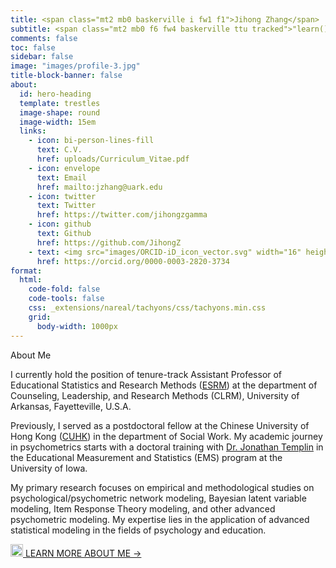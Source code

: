 ```yaml
---
title: <span class="mt2 mb0 baskerville i fw1 f1">Jihong Zhang</span>
subtitle: <span class="mt2 mb0 f6 fw4 baskerville ttu tracked">"learn() ➮ play()"</span>
comments: false
toc: false
sidebar: false
image: "images/profile-3.jpg"
title-block-banner: false
about:
  id: hero-heading
  template: trestles
  image-shape: round
  image-width: 15em
  links:
    - icon: bi-person-lines-fill
      text: C.V.
      href: uploads/Curriculum_Vitae.pdf
    - icon: envelope
      text: Email
      href: mailto:jzhang@uark.edu
    - icon: twitter
      text: Twitter
      href: https://twitter.com/jihongzgamma
    - icon: github
      text: Github
      href: https://github.com/JihongZ
    - text: <img src="images/ORCID-iD_icon_vector.svg" width="16" height="16" /> ORCID
      href: https://orcid.org/0000-0003-2820-3734
format:
  html:
    code-fold: false
    code-tools: false
    css: _extensions/nareal/tachyons/css/tachyons.min.css
    grid:
      body-width: 1000px
---
```


::: {#hero-heading .nice-paragraph}
[About Me]{.mt2 .mb0 .baskerville .i .fw6 .f4}

I currently hold the position of tenure-track Assistant Professor of Educational Statistics and Research Methods ([ESRM](https://esrm.uark.edu/directory/uid/jzhang/name/Jihong+Zhang/)) at the department of Counseling, Leadership, and Research Methods (CLRM), University of Arkansas, Fayetteville, U.S.A.

Previously, I served as a postdoctoral fellow at the Chinese University of Hong Kong ([CUHK](https://www.cuhk.edu.hk)) in the department of Social Work. My academic journey in psychometrics starts with a doctoral training with [Dr. Jonathan Templin](https://jonathantemplin.com/) in the Educational Measurement and Statistics (EMS) program at the University of Iowa.

My primary research focuses on empirical and methodological studies on psychological/psychometric network modeling, Bayesian latent variable modeling, Item Response Theory modeling, and other advanced psychometric modeling. My expertise lies in the application of advanced statistical modeling in the fields of psychology and education.

[![](images/dog.png){width="20"} LEARN MORE ABOUT ME →](about.qmd)
:::
